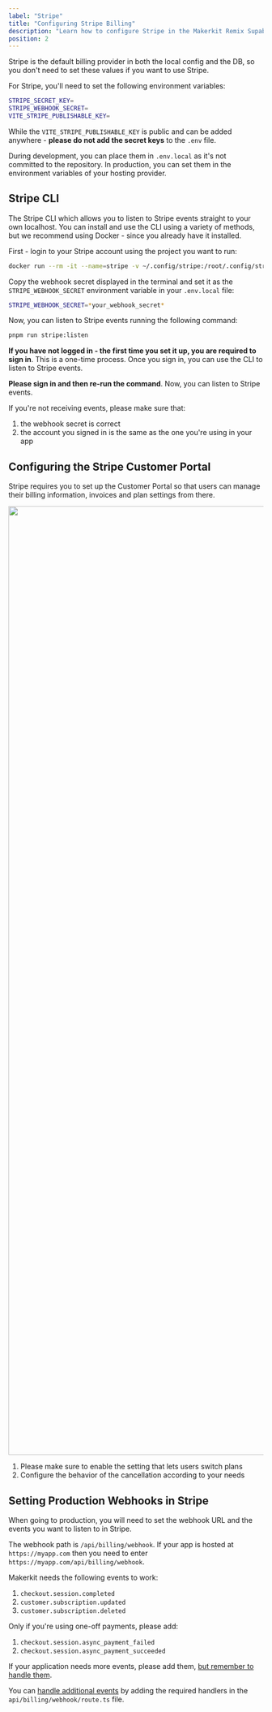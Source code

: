```yaml
---
label: "Stripe"
title: "Configuring Stripe Billing"
description: "Learn how to configure Stripe in the Makerkit Remix Supabase SaaS Kit"
position: 2
---
```


Stripe is the default billing provider in both the local config and the DB, so you don't need to set these values if you want to use Stripe.

For Stripe, you'll need to set the following environment variables:

```bash
STRIPE_SECRET_KEY=
STRIPE_WEBHOOK_SECRET=
VITE_STRIPE_PUBLISHABLE_KEY=
```

While the `VITE_STRIPE_PUBLISHABLE_KEY` is public and can be added anywhere - **please do not add the secret keys** to the `.env` file.

During development, you can place them in `.env.local` as it's not committed to the repository. In production, you can set them in the environment variables of your hosting provider.

## Stripe CLI

The Stripe CLI which allows you to listen to Stripe events straight to your own localhost. You can install and use the CLI using a variety of methods, but we recommend using Docker - since you already have it installed.

First - login to your Stripe account using the project you want to run:

```bash
docker run --rm -it --name=stripe -v ~/.config/stripe:/root/.config/stripe stripe/stripe-cli:latest login
```

Copy the webhook secret displayed in the terminal and set it as the `STRIPE_WEBHOOK_SECRET` environment variable in your `.env.local` file:

```bash
STRIPE_WEBHOOK_SECRET=*your_webhook_secret*
```

Now, you can listen to Stripe events running the following command:

```bash
pnpm run stripe:listen
```

**If you have not logged in - the first time you set it up, you are required to sign in**. This is a one-time process. Once you sign in, you can use the CLI to listen to Stripe events.

**Please sign in and then re-run the command**. Now, you can listen to Stripe events.

If you're not receiving events, please make sure that:

1. the webhook secret is correct
2. the account you signed in is the same as the one you're using in your app

## Configuring the Stripe Customer Portal

Stripe requires you to set up the Customer Portal so that users can manage their billing information, invoices and plan settings from there.

<Image src='/assets/images/docs/stripe-customer-portal.webp' width="2712" height="1870" />

1. Please make sure to enable the setting that lets users switch plans
2. Configure the behavior of the cancellation according to your needs

## Setting Production Webhooks in Stripe

When going to production, you will need to set the webhook URL and the events you want to listen to in Stripe.

The webhook path is `/api/billing/webhook`. If your app is hosted at `https://myapp.com` then you need to enter `https://myapp.com/api/billing/webhook`.

Makerkit needs the following events to work:

1. `checkout.session.completed`
2. `customer.subscription.updated`
3. `customer.subscription.deleted`

Only if you're using one-off payments, please add:

1. `checkout.session.async_payment_failed`
2. `checkout.session.async_payment_succeeded`

If your application needs more events, please add them, [but remember to handle them](billing-webhooks).

You can [handle additional events](billing-webhooks) by adding the required handlers in the `api/billing/webhook/route.ts` file.
